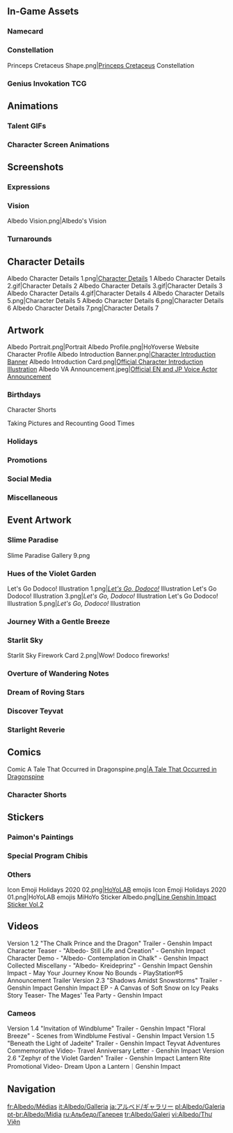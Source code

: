 {{CharacterTabs}}
{{TOC Limit}}
==In-Game Assets==
{{Assets}}

===Namecard===
{{Assets/Namecard|Sun Blossom|Albedo}}

===Constellation===
<gallery>Princeps Cretaceus Shape.png|[[Princeps Cretaceus]] Constellation</gallery>

===Genius Invokation TCG===
{{Genius Invokation TCG Cards by Featured Gallery}}

==Animations==
===Talent GIFs===
{{Talent Previews by Character|Albedo}}

===Character Screen Animations===
{{Preview/CharacterAnimations}}

==Screenshots==
===Expressions===
{{Character Expression|Albedo|Default|Disappointed|Pensive}}

===Vision===
<gallery>Albedo Vision.png|Albedo's Vision</gallery>

===Turnarounds===
{{Turnarounds}}

==Character Details==
<gallery>
Albedo Character Details 1.png|[https://www.hoyolab.com/article/107046 Character Details] 1
Albedo Character Details 2.gif|Character Details 2
Albedo Character Details 3.gif|Character Details 3
Albedo Character Details 4.gif|Character Details 4
Albedo Character Details 5.png|Character Details 5
Albedo Character Details 6.png|Character Details 6
Albedo Character Details 7.png|Character Details 7
</gallery>

==Artwork==
<gallery>
Albedo Portrait.png|Portrait
Albedo Profile.png|HoYoverse Website Character Profile
Albedo Introduction Banner.png|[https://www.hoyolab.com/article/107049 Character Introduction Banner]
Albedo Introduction Card.png|[https://twitter.com/GenshinImpact/status/1339420055377985538 Official Character Introduction Illustration]
Albedo VA Announcement.jpeg|[https://twitter.com/GenshinImpact/status/1339459784701984768 Official EN and JP Voice Actor Announcement]
</gallery>

===Birthdays===
{{Files by Character Gallery|Albedo Birthday Artwork|character = Albedo|not1=Character Shorts|not2=Taking Pictures and Recounting Good Times Images}}

;Character Shorts
{{Files by Character Gallery|Albedo Birthday Artwork|character = Albedo|not1=Character Birthday Artwork|not2=Taking Pictures and Recounting Good Times Images}}

;Taking Pictures and Recounting Good Times
{{Main|Taking Pictures and Recounting Good Times/Albedo}}
{{Files by Character Gallery|Albedo Birthday Artwork|character = Albedo|not1=Character Shorts|not2=Character Birthday Artwork}}

===Holidays===
{{Files by Character Gallery|Holiday Artwork}}

===Promotions===
{{Files by Character Gallery|Promotional Artwork}}

===Social Media===
{{Files by Character Gallery|Social Media Celebration}}

===Miscellaneous===
{{Files by Character Gallery|Miscellaneous Artwork}}

==Event Artwork==
===Slime Paradise===
{{Main|Slime Paradise}}
<gallery>
Slime Paradise Gallery 9.png
</gallery>

===Hues of the Violet Garden===
{{Main|Hues of the Violet Garden}}
<gallery>
Let's Go Dodoco! Illustration 1.png|''[[Let's Go, Dodoco!]]'' Illustration
Let's Go Dodoco! Illustration 3.png|''Let's Go, Dodoco!'' Illustration
Let's Go Dodoco! Illustration 5.png|''Let's Go, Dodoco!'' Illustration
</gallery>

===Journey With a Gentle Breeze===
{{Main|Journey With a Gentle Breeze}}
{{Files by Character Gallery|Journey With a Gentle Breeze Images}}

===Starlit Sky===
{{Main|Starlit Sky}}
<gallery>
Starlit Sky Firework Card 2.png|Wow! Dodoco fireworks!
</gallery>

===Overture of Wandering Notes===
{{Main|Overture of Wandering Notes}}
{{Files by Character Gallery|Overture of Wandering Notes}}

===Dream of Roving Stars===
{{Main|Dream of Roving Stars}}
{{Files by Character Gallery|Dream of Roving Stars Images}}

===Discover Teyvat===
{{Main|Discover Teyvat}}
{{Files by Character Gallery|Discover Teyvat Images}}

===Starlight Reverie===
{{Main|Starlight Reverie}}
{{Files by Character Gallery|Starlight Reverie Images}}

==Comics==
<gallery>
Comic A Tale That Occurred in Dragonspine.png|[https://twitter.com/GenshinImpact/status/1462994314246725636 A Tale That Occurred in Dragonspine] <!--2021-11-23-->
</gallery>

===Character Shorts===
{{Files by Character Gallery|Character Shorts|character = Albedo|not1=Albedo Birthday Artwork}}

==Stickers==
===Paimon's Paintings===
{{Paimon's Paintings Images|Albedo|nochar=1|nopplink=1}}

===Special Program Chibis===
{{Files by Character Gallery|Special Program Chibis}}

===Others===
<gallery>
Icon Emoji Holidays 2020 02.png|[[HoYoLAB]] emojis
Icon Emoji Holidays 2020 01.png|HoYoLAB emojis
MiHoYo Sticker Albedo.png|[https://store.line.me/stickershop/product/14369332/en Line Genshin Impact Sticker Vol.2]
</gallery>

==Videos==
<gallery>
Version 1.2 "The Chalk Prince and the Dragon" Trailer - Genshin Impact
Character Teaser - "Albedo- Still Life and Creation" - Genshin Impact
Character Demo - "Albedo- Contemplation in Chalk" - Genshin Impact
Collected Miscellany - "Albedo- Kreideprinz" - Genshin Impact
Genshin Impact - May Your Journey Know No Bounds - PlayStation®5 Announcement Trailer
Version 2.3 "Shadows Amidst Snowstorms" Trailer - Genshin Impact
Genshin Impact EP - A Canvas of Soft Snow on Icy Peaks
Story Teaser- The Mages' Tea Party - Genshin Impact
</gallery>

===Cameos===
<gallery>
Version 1.4 "Invitation of Windblume" Trailer - Genshin Impact
"Floral Breeze" - Scenes from Windblume Festival - Genshin Impact
Version 1.5 "Beneath the Light of Jadeite" Trailer - Genshin Impact
Teyvat Adventures Commemorative Video- Travel Anniversary Letter - Genshin Impact
Version 2.6 "Zephyr of the Violet Garden" Trailer - Genshin Impact
Lantern Rite Promotional Video- Dream Upon a Lantern｜Genshin Impact
</gallery>
<!--
==References==
{{Reflist}}
-->
==Navigation==
{{Character Navbox|Gallery}}

[[fr:Albedo/Médias]]
[[it:Albedo/Galleria]]
[[ja:アルベド/ギャラリー]]
[[pl:Albedo/Galeria]]
[[pt-br:Albedo/Mídia]]
[[ru:Альбедо/Галерея]]
[[tr:Albedo/Galeri]]
[[vi:Albedo/Thư Viện]]